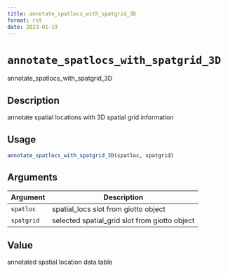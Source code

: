 ```yaml
--- 
title: annotate_spatlocs_with_spatgrid_3D 
format: rst 
date: 2023-01-19 
--- 
```

# `annotate_spatlocs_with_spatgrid_3D`

annotate_spatlocs_with_spatgrid_3D


## Description

annotate spatial locations with 3D spatial grid information


## Usage

```r
annotate_spatlocs_with_spatgrid_3D(spatloc, spatgrid)
```


## Arguments

Argument      |Description
------------- |----------------
`spatloc`     |     spatial_locs slot from giotto object
`spatgrid`     |     selected spatial_grid slot from giotto object


## Value

annotated spatial location data.table



